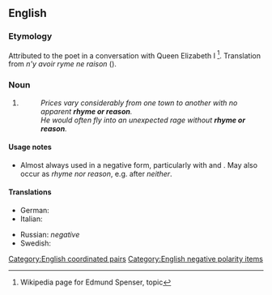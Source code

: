 ==English==

===Etymology===
Attributed to the poet {{w|Edmund Spenser}} in a conversation with Queen Elizabeth I <ref>Wikipedia page for Edmund Spenser, {{w|Edmund_Spenser#Rhyme_and_reason|''Rhyme and reason''}} topic</ref>. Translation from {{etyl|frm|en}} ''n'y avoir ryme ne raison'' ({{w|Eustache Deschamps}}).

===Noun===
{{en-noun|-}}

# {{lb|en|idiomatic}} {{l|en|[[logic|Logic]]; [[common sense]].}}
#: ''Prices vary considerably from one town to another with no apparent '''rhyme or reason'''.''
#: ''He would often fly into an unexpected rage without '''rhyme or reason'''.''

====Usage notes====
* Almost always used in a negative form, particularly with {{m|en|no}} and {{m|en|without}}. May also occur as ''rhyme nor reason'', e.g. after ''neither''.

====Translations====
{{trans-top|logic or common sense}}
* German: {{t|de|Sinn und Verstand}}
* Italian: {{t|it|nè capo nè coda}}
{{trans-mid}}
* Russian: ''negative'' {{t|ru|ни складу, ни ладу}}
* Swedish: {{t+|sv|rim och reson}}
{{trans-bottom}}

[[Category:English coordinated pairs]]
[[Category:English negative polarity items]]